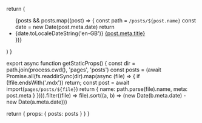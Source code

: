 
  return (
    <ul>
      {posts && posts.map((post) => {
        const path = `/posts/${post.name}`
        const date = new Date(post.meta.date)
        return <li key={post.name}>
          <span className="mr-3 font-mono text-[#668586]">{date.toLocaleDateString('en-GB')}</span>
          <a href={path}>
            {post.meta.title} 
          </a>
        </li>
      })}
    </ul>
  )
}

export async function getStaticProps() {
  const dir = path.join(process.cwd(), 'pages', 'posts')
  const posts = (await Promise.all(fs.readdirSync(dir).map(async (file) => {
    if (!file.endsWith('.mdx')) return;
    const post = await import(`pages/posts/${file}`)
    return { name: path.parse(file).name, meta: post.meta }
  }))).filter((file) => file).sort((a, b) => (new Date(b.meta.date) - new Date(a.meta.date)))

  return { props: { posts: posts } }
}
